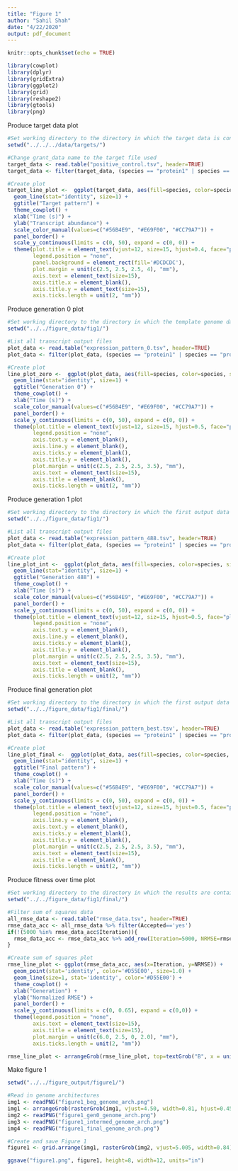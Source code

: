 ```yaml
---
title: "Figure 1"
author: "Sahil Shah"
date: "4/22/2020"
output: pdf_document
---
```


```r
knitr::opts_chunk$set(echo = TRUE)

library(cowplot)
library(dplyr)
library(gridExtra)
library(ggplot2)
library(grid)
library(reshape2)
library(gtools)
library(png)
```

Produce target data plot

```r

#Set working directory to the directory in which the target data is contained in 
setwd("../../../data/targets/")

#Change grant_data name to the target file used
target_data <- read.table("positive_control.tsv", header=TRUE)
target_data <- filter(target_data, (species == "protein1" | species == "protein2" | species == "protein3") & time != 301)

#Create plot
target_line_plot <-  ggplot(target_data, aes(fill=species, color=species, size=species, x=time, y=transcript)) +
  geom_line(stat="identity", size=1) + 
  ggtitle("Target pattern") + 
  theme_cowplot() + 
  xlab("Time (s)") + 
  ylab("Transcript abundance") + 
  scale_color_manual(values=c("#56B4E9", "#E69F00", "#CC79A7")) + 
  panel_border() + 
  scale_y_continuous(limits = c(0, 50), expand = c(0, 0)) +
  theme(plot.title = element_text(vjust=12, size=15, hjust=0.4, face="plain"),
        legend.position = "none",
        panel.background = element_rect(fill='#DCDCDC'),
        plot.margin = unit(c(2.5, 2.5, 2.5, 4), "mm"),
        axis.text = element_text(size=15),
        axis.title.x = element_blank(),
        axis.title.y = element_text(size=15),
        axis.ticks.length = unit(2, "mm"))

```

Produce generation 0 plot

```r

#Set working directory to the directory in which the template genome data is contained in 
setwd("../../figure_data/fig1/")

#List all transcript output files
plot_data <- read.table("expression_pattern_0.tsv", header=TRUE)
plot_data <- filter(plot_data, (species == "protein1" | species == "protein2" | species == "protein3") & time != 301)

#Create plot
line_plot_zero <-  ggplot(plot_data, aes(fill=species, color=species, size=species, x=time, y=transcript)) +
  geom_line(stat="identity", size=1) + 
  ggtitle("Generation 0") + 
  theme_cowplot() + 
  xlab("Time (s)") + 
  scale_color_manual(values=c("#56B4E9", "#E69F00", "#CC79A7")) + 
  panel_border() +
  scale_y_continuous(limits = c(0, 50), expand = c(0, 0)) +
  theme(plot.title = element_text(vjust=12, size=15, hjust=0.5, face="plain"),
        legend.position = "none",
        axis.text.y = element_blank(),
        axis.line.y = element_blank(),
        axis.ticks.y = element_blank(),
        axis.title.y = element_blank(),
        plot.margin = unit(c(2.5, 2.5, 2.5, 3.5), "mm"),
        axis.text = element_text(size=15),
        axis.title = element_blank(),
        axis.ticks.length = unit(2, "mm"))

```

Produce generation 1 plot
```r

#Set working directory to the directory in which the first output data is contained in 
setwd("../../figure_data/fig1/")

#List all transcript output files
plot_data <- read.table("expression_pattern_488.tsv", header=TRUE)
plot_data <- filter(plot_data, (species == "protein1" | species == "protein2" | species == "protein3") & time != 301)

#Create plot
line_plot_int <-  ggplot(plot_data, aes(fill=species, color=species, size=species, x=time, y=transcript)) +
  geom_line(stat="identity", size=1) + 
  ggtitle("Generation 488") + 
  theme_cowplot() + 
  xlab("Time (s)") + 
  scale_color_manual(values=c("#56B4E9", "#E69F00", "#CC79A7")) + 
  panel_border() + 
  scale_y_continuous(limits = c(0, 50), expand = c(0, 0)) +
  theme(plot.title = element_text(vjust=12, siz=15, hjust=0.5, face="plain"),
        legend.position = "none",
        axis.text.y = element_blank(),
        axis.line.y = element_blank(), 
        axis.ticks.y = element_blank(),
        axis.title.y = element_blank(),
        plot.margin = unit(c(2.5, 2.5, 2.5, 3.5), "mm"),
        axis.text = element_text(size=15),
        axis.title = element_blank(),
        axis.ticks.length = unit(2, "mm"))

```
Produce final generation plot
```r

#Set working directory to the directory in which the first output data is contained in 
setwd("../../figure_data/fig1/final/")

#List all transcript output files
plot_data <- read.table('expression_pattern_best.tsv', header=TRUE)
plot_data <- filter(plot_data, (species == "protein1" | species == "protein2" | species == "protein3") & time != 301)

#Create plot
line_plot_final <-  ggplot(plot_data, aes(fill=species, color=species, size=species, x=time, y=transcript)) +
  geom_line(stat="identity", size=1) + 
  ggtitle("Final pattern") + 
  theme_cowplot() + 
  xlab("Time (s)") + 
  scale_color_manual(values=c("#56B4E9", "#E69F00", "#CC79A7")) + 
  panel_border() + 
  scale_y_continuous(limits = c(0, 50), expand = c(0, 0)) +
  theme(plot.title = element_text(vjust=12, size=15, hjust=0.5, face="plain"),
        legend.position = "none", 
        axis.line.y = element_blank(), 
        axis.text.y = element_blank(),
        axis.ticks.y = element_blank(),
        axis.title.y = element_blank(),
        plot.margin = unit(c(2.5, 2.5, 2.5, 3.5), "mm"),
        axis.text = element_text(size=15),
        axis.title = element_blank(),
        axis.ticks.length = unit(2, "mm"))
```
Produce fitness over time plot
```r

#Set working directory to the directory in which the results are contained in
setwd("../../figure_data/fig1/final/")

#Filter sum of squares data
all_rmse_data <- read.table("rmse_data.tsv", header=TRUE)
rmse_data_acc <- all_rmse_data %>% filter(Accepted=='yes')
if(!(5000 %in% rmse_data_acc$Iteration)){
  rmse_data_acc <- rmse_data_acc %>% add_row(Iteration=5000, NRMSE=rmse_data_acc$NRMSE[length(rmse_data_acc$NRMSE)], Accepted="yes")
}

#Create sum of squares plot
rmse_line_plot <- ggplot(rmse_data_acc, aes(x=Iteration, y=NRMSE)) + 
  geom_point(stat='identity', color='#D55E00', size=1.0) + 
  geom_line(size=1, stat='identity', color='#D55E00') + 
  theme_cowplot() +
  xlab("Generation") + 
  ylab("Normalized RMSE") + 
  panel_border() +
  scale_y_continuous(limits = c(0, 0.65), expand = c(0,0)) +
  theme(legend.position = "none",
        axis.text = element_text(size=15),
        axis.title = element_text(size=15),
        plot.margin = unit(c(6.0, 2.5, 0, 2.0), "mm"),
        axis.ticks.length = unit(2, "mm"))

rmse_line_plot <- arrangeGrob(rmse_line_plot, top=textGrob("B", x = unit(0, "npc"), y=unit(0.7, "npc"), just=c("left","top"), gp=gpar(col="black", font="bold", fontsize=20, fontfamily="Arial")))

```
Make figure 1
```r

setwd("../../figure_output/figure1/")

#Read in genome architectures
img1 <- readPNG("figure1_beg_genome_arch.png")
img1 <- arrangeGrob(rasterGrob(img1, vjust=4.50, width=0.81, hjust=0.45), top=textGrob("A", x = unit(0, "npc"), y=unit(-5.6, "npc"), just=c("left","top"), gp=gpar(col="black", font="bold", fontsize=20, fontfamily="Arial")))
img2 <- readPNG("figure1_gen0_genome_arch.png")
img3 <- readPNG("figure1_intermed_genome_arch.png")
img4 <- readPNG("figure1_final_genome_arch.png")

#Create and save Figure 1
figure1 <- grid.arrange(img1, rasterGrob(img2, vjust=5.005, width=0.84), rasterGrob(img3, vjust=5.34, width=0.84), rasterGrob(img4, vjust=5.51, width=0.85), target_line_plot, line_plot_zero, line_plot_int, line_plot_final, rmse_line_plot, layout_matrix=rbind(c(1,2,3,4), c(5,6,7,8), c(9,9,9,9)), widths=c(2.3,2,2,2), bottom=textGrob("Time (s)", gp=gpar(fontsize=15, fontfamily="Arial"), vjust=-18, hjust=0.1))

ggsave("figure1.png", figure1, height=8, width=12, units="in")

```
